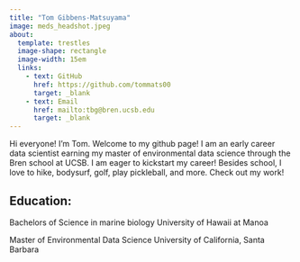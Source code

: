 ```yaml
---
title: "Tom Gibbens-Matsuyama"
image: meds_headshot.jpeg
about:
  template: trestles
  image-shape: rectangle
  image-width: 15em
  links: 
    - text: GitHub
      href: https://github.com/tommats00
      target: _blank
    - text: Email
      href: mailto:tbg@bren.ucsb.edu
      target: _blank
---
```


Hi everyone! I’m Tom. Welcome to my github page! I am an early career data scientist earning my master of environmental data science through the Bren school at UCSB. I am eager to kickstart my career! Besides school, I love to hike, bodysurf, golf, play pickleball, and more. Check out my work! 

## Education:

Bachelors of Science in marine biology
University of Hawaii at Manoa

Master of Environmental Data Science
University of California, Santa Barbara